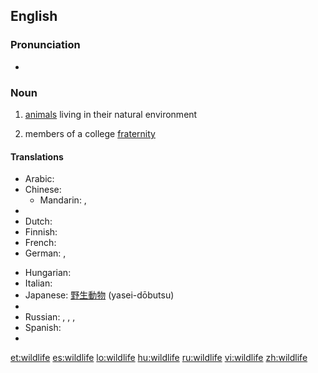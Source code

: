==English==

===Pronunciation===
* {{IPA|/ˈwaɪldlaɪf/}}

===Noun===
{{wikipedia}}
{{en-noun|-}}

# [[animals]] living in their natural environment
# {{Slang}} members of a college [[fraternity]]

====Translations====
{{trans-top|animals living in their natural environment}}
* Arabic: {{t|ar|الحياة البرية|sc=Arab}}
* Chinese:
** Mandarin: {{t-|cmn|野生動物|sc=Hani}}, {{t-|cmn|野生动物|tr=yěshēng dòngwù|sc=Hani}}
* {{trreq|Czech}}
* Dutch: {{t|nl|wildleven|n}}
* Finnish: {{t-|fi|villieläin|p|alt=villieläimet}}
* French: {{t+|fr|faune|f}}
* German: {{t|de|Tierwelt|f}},  {{t+|de|Fauna|f}}
{{trans-mid}}
* Hungarian: {{t|hu|vadvilág}}
* Italian: {{t|it|fauna|f}}
* Japanese: [[野生動物]] (yasei-dōbutsu)
* {{trreq|Portuguese}}
* Russian: {{t|ru|дикая природа|f|tr=díkaja priróda|sc=Cyrl}},  {{t|ru|живая природа|f|tr=živája priróda|sc=Cyrl}},  {{t|ru|животный мир|m|tr=živótnyj mir|sc=Cyrl}},  {{t|ru|фауна|f|tr=fáuna|sc=Cyrl}}
* Spanish: {{t|es|vida silvestre|f}}
* {{trreq|Swedish}}
{{trans-bottom}}

{{trans-top|slang: members of a college fraternity}}
{{trans-mid}}
{{trans-bottom}}

[[et:wildlife]]
[[es:wildlife]]
[[lo:wildlife]]
[[hu:wildlife]]
[[ru:wildlife]]
[[vi:wildlife]]
[[zh:wildlife]]